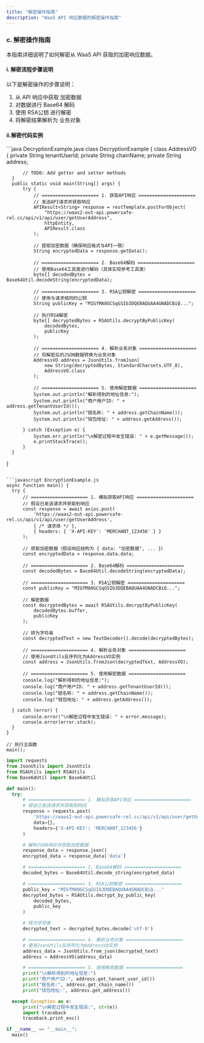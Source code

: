 ```yaml
---
title: "解密操作指南"
description: "WaaS API 响应数据的解密操作指南"
---
```


### c. 解密操作指南

本指南详细说明了如何解密从 WaaS API 获取的加密响应数据。

#### i. 解密流程步骤说明

以下是解密操作的步骤说明：

1. 从 API 响应中获取<span className="text-blue-600 font-semibold"> 加密数据 </span>
2. 对数据进行<span className="text-blue-600 font-semibold"> Base64 解码 </span>
3. 使用<span className="text-blue-600 font-semibold"> RSA公钥 </span>进行解密
4. 将解密结果解析为<span className="text-blue-600 font-semibold"> 业务对象 </span>

#### ii.解密代码实例

<CodeGroup>
  ```java DecryptionExample.java
  class DecryptionExample {
      class AddressVO {
          private String tenantUserId;
          private String chainName;
          private String address;

          // TODO: Add getter and setter methods
      }
      public static void main(String[] args) {
          try {
              // ===================== 1. 获取API响应 =====================
              // 发送API请求并获取响应
              APIResult<String> response = restTemplate.postForObject(
                  "https://waas2-out-api.powersafe-rel.cc/api/v1/api/user/getUserAddress",
                  httpEntity,
                  APIResult.class
              );

              // 提取加密数据（确保响应格式与API一致）
              String encryptedData = response.getData();

              // ===================== 2. Base64解码 =====================
              // 使用Base64工具类进行解码（具体实现参考工具类）
              byte[] decodedBytes = Base64Util.decodeString(encryptedData);

              // ===================== 3. RSA公钥解密 =====================
              // 使用与请求相同的公钥
              String publicKey = "MIGfMA0GCSqGSIb3DQEBAQUAA4GNADCBiQ...";

              // 执行RSA解密
              byte[] decryptedBytes = RSAUtils.decryptByPublicKey(
                  decodedBytes,
                  publicKey
              );

              // ===================== 4. 解析业务对象 =====================
              // 将解密后的JSON数据转换为业务对象
              AddressVO address = JsonUtils.fromJson(
                  new String(decryptedBytes, StandardCharsets.UTF_8),
                  AddressVO.class
              );

              // ===================== 5. 使用解密数据 =====================
              System.out.println("解析得到的地址信息:");
              System.out.println("商户用户ID: " + address.getTenantUserId());
              System.out.println("链名称: " + address.getChainName());
              System.out.println("钱包地址: " + address.getAddress());

          } catch (Exception e) {
              System.err.println("\n解密过程中发生错误: " + e.getMessage());
              e.printStackTrace();
          }
      }
  }
  ```

  ```javascript EncryptionExample.js
async function main() {
    try {
        // ===================== 1. 模拟获取API响应 =====================
        // 假设已发送请求并获取到响应
        const response = await axios.post(
            'https://waas2-out-api.powersafe-rel.cc/api/v1/api/user/getUserAddress',
            { /* 请求体 */ },
            { headers: { 'X-API-KEY': 'MERCHANT_123456' } }
        );

        // 获取加密数据（假设响应结构为 { data: "加密数据", ... }）
        const encryptedData = response.data.data;

        // ===================== 2. Base64解码 =====================
        const decodedBytes = Base64Util.decodeString(encryptedData);

        // ===================== 3. RSA公钥解密 =====================
        const publicKey = "MIGfMA0GCSqGSIb3DQEBAQUAA4GNADCBiQ...";

        // 解密数据
        const decryptedBytes = await RSAUtils.decryptByPublicKey(
            decodedBytes.buffer,
            publicKey
        );

        // 转为字符串
        const decryptedText = new TextDecoder().decode(decryptedBytes);

        // ===================== 4. 解析业务对象 =====================
        // 使用JsonUtils反序列化为AddressVO实例
        const address = JsonUtils.fromJson(decryptedText, AddressVO);

        // ===================== 5. 使用解密数据 =====================
        console.log("解析得到的地址信息:");
        console.log("商户用户ID: " + address.getTenantUserId());
        console.log("链名称: " + address.getChainName());
        console.log("钱包地址: " + address.getAddress());

    } catch (error) {
        console.error("\n解密过程中发生错误: " + error.message);
        console.error(error.stack);
    }
}

// 执行主函数
main();
  ```

  ```python EncryptionExample.py
import requests
from JsonUtils import JsonUtils
from RSAUtils import RSAUtils
from Base64Util import Base64Util

def main():
    try:
        # ===================== 1. 模拟获取API响应 =====================
        # 假设已发送请求并获取到响应
        response = requests.post(
            'https://waas2-out-api.powersafe-rel.cc/api/v1/api/user/getUserAddress',
            data={},
            headers={'X-API-KEY': 'MERCHANT_123456'}
        )

        # 解析JSON响应并获取加密数据
        response_data = response.json()
        encrypted_data = response_data['data']

        # ===================== 2. Base64解码 =====================
        decoded_bytes = Base64Util.decode_string(encrypted_data)

        # ===================== 3. RSA公钥解密 =====================
        public_key = "MIGfMA0GCSqGSIb3DQEBAQUAA4GNADCBiQ..."
        decrypted_bytes = RSAUtils.decrypt_by_public_key(
            decoded_bytes,
            public_key
        )

        # 转为字符串
        decrypted_text = decrypted_bytes.decode('utf-8')

        # ===================== 4. 解析业务对象 =====================
        # 使用JsonUtils反序列化为AddressVO实例
        address_data = JsonUtils.from_json(decrypted_text)
        address = AddressVO(address_data)

        # ===================== 5. 使用解密数据 =====================
        print("\n解析得到的地址信息:")
        print("商户用户ID:", address.get_tenant_user_id())
        print("链名称:", address.get_chain_name())
        print("钱包地址:", address.get_address())

    except Exception as e:
        print("\n解密过程中发生错误:", str(e))
        import traceback
        traceback.print_exc()

if __name__ == "__main__":
    main()
  ```

</CodeGroup>

